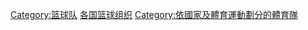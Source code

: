 {{Commonscat|Basketball teams by country}}
{{Categories by country|nocat}}

[[Category:篮球队|Category:篮球队]]
[[Category:各国篮球组织|]]
[[Category:依國家及體育運動劃分的體育隊|Category:依國家及體育運動劃分的體育隊]]
